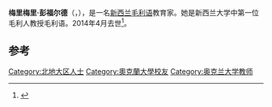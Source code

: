 {{Infobox person
| honorific_prefix = 
| name = Merimeri Penfold
| honorific_suffix =
| image = 
| caption = 
| nickname = 
| birth_name = 
| birth_date = {{Birth date|1920|05|26|df=yes}} 
| birth_place = [[新西兰|新西兰]]
| death_place = [[新西兰|新西兰]]
| death_date = {{Death date and age|2014|04|01|1920|05|26|df=yes}}
| death_cause = [[癌症|癌症]]
| occupation =
| ethnicity = [[毛利人|毛利人]]
| family = 
| spouse = 
| children = 
| relatives = 
| school = 
| university = 
}}
'''梅里梅里·彭福尔德'''（{{lang-en|Merimeri Penfold}}，{{bd|1920年|5月26日|2014年|4月1日|catIdx=Penfold}}），是一名[[新西兰|新西兰]][[毛利语|毛利语]]教育家。她是新西兰大学中第一位毛利人教授毛利语。2014年4月去世<ref>{{cite news | url=http://www.maoritelevision.com/news/regional/te-ao-maori-mourns-loss-great-leader | title=Te Ao Māori mourns the loss of a great leader | date=2 April 2014 | work=Māori Television news | accessdate=2 April 2014 | first=Harata | last=Brown | archive-date=2014-04-07 | archive-url=https://web.archive.org/web/20140407061753/http://www.maoritelevision.com/news/regional/te-ao-maori-mourns-loss-great-leader | dead-url=no }}</ref>。

==参考==
{{reflist}}

{{DEFAULTSORT:Penfold, Merimeri}}

[[Category:北地大区人士|Category:北地大区人士]]
[[Category:奧克蘭大學校友|Category:奧克蘭大學校友]]
[[Category:奥克兰大学教师|Category:奥克兰大学教师]]